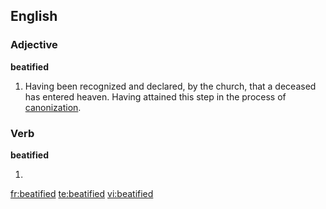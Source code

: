 ==English==

===Adjective===
'''beatified'''

#{{context|Roman Catholic}} Having been recognized and declared, by the church, that a deceased has entered heaven. Having attained this step in the process of [[canonization]].

===Verb===
'''beatified'''

# {{past of|[[beatify]]}}

[[fr:beatified]]
[[te:beatified]]
[[vi:beatified]]